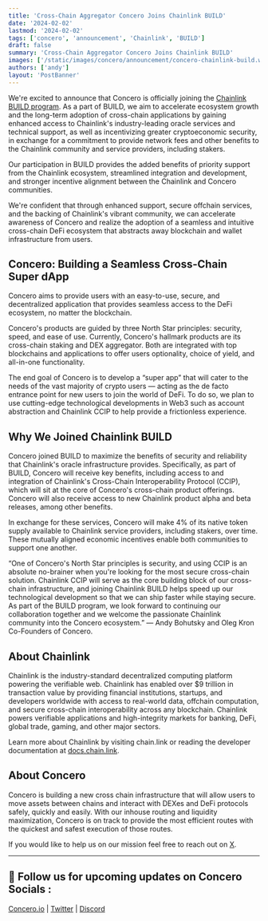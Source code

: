```yaml
---
title: 'Cross-Chain Aggregator Concero Joins Chainlink BUILD'
date: '2024-02-02'
lastmod: '2024-02-02'
tags: ['concero', 'announcement', 'Chainlink', 'BUILD']
draft: false
summary: 'Cross-Chain Aggregator Concero Joins Chainlink BUILD'
images: ['/static/images/concero/announcement/concero-chainlink-build.webp']
authors: ['andy']
layout: 'PostBanner'
---
```


We're excited to announce that Concero is officially joining the [Chainlink BUILD program](https://chain.link/economics/build-program). As a part of BUILD, we aim to accelerate ecosystem growth and the long-term adoption of cross-chain applications by gaining enhanced access to Chainlink's industry-leading oracle services and technical support, as well as incentivizing greater cryptoeconomic security, in exchange for a commitment to provide network fees and other benefits to the Chainlink community and service providers, including stakers.

Our participation in BUILD provides the added benefits of priority support from the Chainlink ecosystem, streamlined integration and development, and stronger incentive alignment between the Chainlink and Concero communities.

We're confident that through enhanced support, secure offchain services, and the backing of Chainlink's vibrant community, we can accelerate awareness of Concero and realize the adoption of a seamless and intuitive cross-chain DeFi ecosystem that abstracts away blockchain and wallet infrastructure from users.

## Concero: Building a Seamless Cross-Chain Super dApp
Concero aims to provide users with an easy-to-use, secure, and decentralized application that provides seamless access to the DeFi ecosystem, no matter the blockchain.

Concero's products are guided by three North Star principles: security, speed, and ease of use. Currently, Concero's hallmark products are its cross-chain staking and DEX aggregator. Both are integrated with top blockchains and applications to offer users optionality, choice of yield, and all-in-one functionality.

The end goal of Concero is to develop a “super app” that will cater to the needs of the vast majority of crypto users — acting as the de facto entrance point for new users to join the world of DeFi. To do so, we plan to use cutting-edge technological developments in Web3 such as account abstraction and Chainlink CCIP to help provide a frictionless experience.

## Why We Joined Chainlink BUILD
Concero joined BUILD to maximize the benefits of security and reliability that Chainlink's oracle infrastructure provides. Specifically, as part of BUILD, Concero will receive key benefits, including access to and integration of Chainlink's Cross-Chain Interoperability Protocol (CCIP), which will sit at the core of Concero's cross-chain product offerings. Concero will also receive access to new Chainlink product alpha and beta releases, among other benefits.

In exchange for these services, Concero will make 4% of its native token supply available to Chainlink service providers, including stakers, over time. These mutually aligned economic incentives enable both communities to support one another.

“One of Concero's North Star principles is security, and using CCIP is an absolute no-brainer when you're looking for the most secure cross-chain solution. Chainlink CCIP will serve as the core building block of our cross-chain infrastructure, and joining Chainlink BUILD helps speed up our technological development so that we can ship faster while staying secure. As part of the BUILD program, we look forward to continuing our collaboration together and we welcome the passionate Chainlink community into the Concero ecosystem.” — Andy Bohutsky and Oleg Kron Co-Founders of Concero.

## About Chainlink

Chainlink is the industry-standard decentralized computing platform powering the verifiable web. Chainlink has enabled over $9 trillion in transaction value by providing financial institutions, startups, and developers worldwide with access to real-world data, offchain computation, and secure cross-chain interoperability across any blockchain. Chainlink powers verifiable applications and high-integrity markets for banking, DeFi, global trade, gaming, and other major sectors.

Learn more about Chainlink by visiting chain.link or reading the developer documentation at [docs.chain.link](https://docs.chain.link/).

## About Concero

Concero is building a new cross chain infrastructure that will allow users to move assets between chains and interact with DEXes and DeFi protocols safely, quickly and easily. With our inhouse routing and liquidity maximization, Concero is on track to provide the most efficient routes with the quickest and safest execution of those routes.

If you would like to help us on our mission feel free to reach out on [X](x.com/concero_io). 

---

## 🤝 Follow us for upcoming updates on Concero Socials :

[Concero.io](https://concero.io) | [Twitter](https://x.com/concero_io) | [Discord](https://discord.com/invite/lanca)